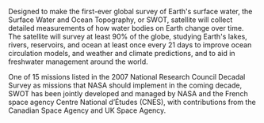 Designed to make the first-ever global survey of Earth's surface water, the Surface Water and Ocean Topography, or SWOT, satellite will collect detailed measurements of how water bodies on Earth change over time. The satellite will survey at least 90% of the globe, studying Earth's lakes, rivers, reservoirs, and ocean at least once every 21 days to improve ocean circulation models, and weather and climate predictions, and to aid in freshwater management around the world.

One of 15 missions listed in the 2007 National Research Council Decadal Survey as missions that NASA should implement in the coming decade, SWOT has been jointly developed and managed by NASA and the French space agency Centre National d’Études (CNES), with contributions from the Canadian Space Agency and UK Space Agency.

